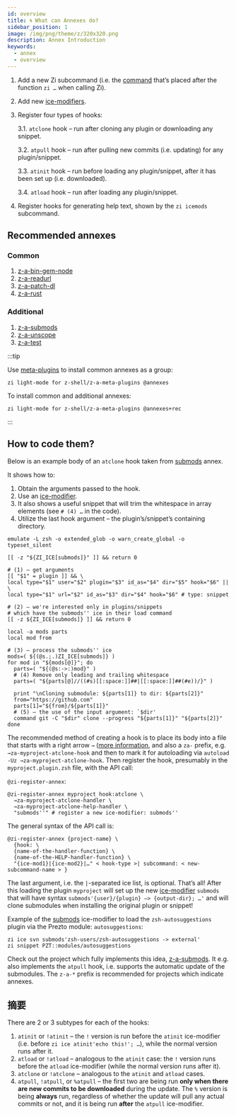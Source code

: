 ```yaml
---
id: overview
title: 🌀 What can Annexes do?
sidebar_position: 1
image: /img/png/theme/z/320x320.png
description: Annex Introduction
keywords:
  - annex
  - overview
---
```


<!-- @format -->

1.  Add a new Zi subcommand (i.e. the [command][command] that’s placed after the function `zi …` when calling Zi).

2.  Add new [ice-modifiers][ice-modifiers].

3.  Register four types of hooks:

    3.1. `atclone` hook – run after cloning any plugin or downloading any snippet.

    3.2. `atpull` hook – run after pulling new commits (i.e. updating) for any plugin/snippet.

    3.3. `atinit` hook – run before loading any plugin/snippet, after it has been set up (i.e. downloaded).

    3.4. `atload` hook – run after loading any plugin/snippet.

4.  Register hooks for generating help text, shown by the `zi icemods` subcommand.

## Recommended annexes

### Common

1.  [z-a-bin-gem-node][bin-gem-node]
2.  [z-a-readurl][readurl]
3.  [z-a-patch-dl][patch-dl]
4.  [z-a-rust][rust]

### Additional

1.  [z-a-submods][submods]
2.  [z-a-unscope][unscope]
3.  [z-a-test][test]

:::tip

Use [meta-plugins](/ecosystem/annexes/meta-plugins) to install common annexes as a group:

```shell
zi light-mode for z-shell/z-a-meta-plugins @annexes
```

To install common and additional annexes:

```shell
zi light-mode for z-shell/z-a-meta-plugins @annexes+rec
```

:::

## How to code them?

Below is an example body of an `atclone` hook taken from [submods][submods] annex.

It shows how to:

1.  Obtain the arguments passed to the hook.
2.  Use an [ice-modifier][ice-modifiers].
3.  It also shows a useful snippet that will trim the whitespace in array elements (see `# (4) …` in the code).
4.  Utilize the last hook argument – the plugin’s/snippet’s containing directory.

```shell showLineNumbers
emulate -L zsh -o extended_glob -o warn_create_global -o typeset_silent

[[ -z "${ZI_ICE[submods]}" ]] && return 0

# (1) – get arguments
[[ "$1" = plugin ]] && \
local type="$1" user="$2" plugin="$3" id_as="$4" dir="$5" hook="$6" || \
local type="$1" url="$2" id_as="$3" dir="$4" hook="$6" # type: snippet

# (2) – we're interested only in plugins/snippets
# which have the submods'' ice in their load command
[[ -z ${ZI_ICE[submods]} ]] && return 0

local -a mods parts
local mod from

# (3) – process the submods'' ice
mods=( ${(@s.;.)ZI_ICE[submods]} )
for mod in "${mods[@]}"; do
  parts=( "${(@s:->:)mod}" )
  # (4) Remove only leading and trailing whitespace
  parts=( "${parts[@]//((#s)[[:space:]]##|[[:space:]]##(#e))/}" )

  print "\nCloning submodule: ${parts[1]} to dir: ${parts[2]}"
  from="https://github.com"
  parts[1]="${from}/${parts[1]}"
  # (5) – the use of the input argument: `$dir'
  command git -C "$dir" clone --progress "${parts[1]}" "${parts[2]}"
done
```

The recommended method of creating a hook is to place its body into a file that starts with a right arrow `→` ([more information][the-proposed-function-name-prefixes], and also a `za-` prefix, e.g. `→za-myproject-atclone-hook` and then to mark it for autoloading via `autoload -Uz →za-myproject-atclone-hook`. Then register the hook, presumably in the `myproject.plugin.zsh` file, with the API call:

`@zi-register-annex`:

```shell showLineNumbers
@zi-register-annex myproject hook:atclone \
  →za-myproject-atclone-handler \
  →za-myproject-atclone-help-handler \
  "submods''" # register a new ice-modifier: submods''
```

The general syntax of the API call is:

```shell showLineNumbers
@zi-register-annex {project-name} \
  {hook: \
  {name-of-the-handler-function} \
  {name-of-the-HELP-handler-function} \
  "{ice-mod1}|{ice-mod2}|…" < hook-type >| subcommand: < new-subcommand-name > }
```

The last argument, i.e. the `|`-separated ice list, is optional. That’s all! After this loading the plugin `myproject` will set up the new [ice-modifier][ice-modifiers] `submods` that will have syntax `submods'{user}/{plugin} –> {output-dir}; …'` and will clone submodules when installing the original plugin or snippet!

Example of the [submods][submods] ice-modifier to load the `zsh-autosuggestions` plugin via the Prezto module: `autosuggestions`:

```shell showLineNumbers
zi ice svn submods'zsh-users/zsh-autosuggestions -> external'
zi snippet PZT::modules/autosuggestions
```

Check out the project which fully implements this idea, [z-a-submods][submods]. It e.g. also implements the `atpull` hook, i.e. supports the automatic update of the submodules. The `z-a-*` prefix is recommended for projects which indicate annexes.

## 摘要

There are 2 or 3 subtypes for each of the hooks:

1.  `atinit` or `!atinit` – the `!` version is run before the `atinit` ice-modifier (i.e. before `zi ice atinit'echo this!'; …`), while the normal version runs after it.
2.  `atload` or `!atload` – analogous to the `atinit` case: the `!` version runs before the `atload` ice-modifier (while the normal version runs after it).
3.  `atclone` or `!atclone` – analogous to the `atinit` and `atload` cases.
4.  `atpull`, `!atpull`, or `%atpull` – the first two are being run **only when there are new commits to be downloaded** during the update. The `%` version is being **always** run, regardless of whether the update will pull any actual commits or not, and it is being run **after** the `atpull` ice-modifier.

<!-- end-of-file  -->

<!-- links -->

[command]: /docs/guides/commands

[ice-modifiers]: /docs/guides/syntax/ice-modifiers

[the-proposed-function-name-prefixes]: /community/zsh_plugin_standard#the-proposed-function-name-prefixes

<!-- external -->

[bin-gem-node]: https://github.com/z-shell/z-a-bin-gem-node

[patch-dl]: https://github.com/z-shell/z-a-patch-dl

[readurl]: https://github.com/z-shell/z-a-readurl

[rust]: https://github.com/z-shell/z-a-rust

[submods]: https://github.com/z-shell/z-a-submods

[test]: https://github.com/z-shell/z-a-test

[unscope]: https://github.com/z-shell/z-a-unscope
